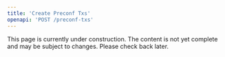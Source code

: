 ```yaml
---
title: 'Create Preconf Txs'
openapi: 'POST /preconf-txs'
---
```


<Warning>
  This page is currently under construction. The content is not yet complete and may be subject to changes. Please check back later.
</Warning>